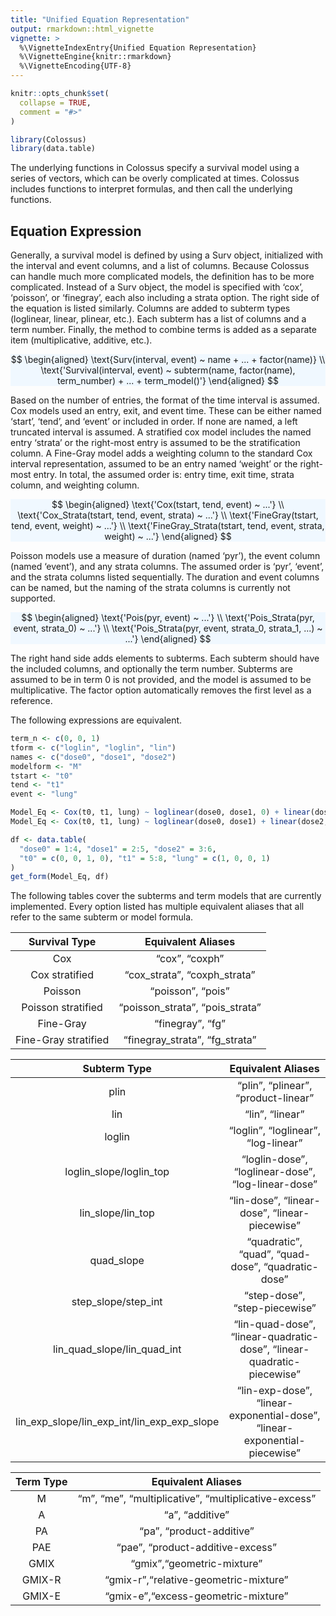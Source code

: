 ```yaml
---
title: "Unified Equation Representation"
output: rmarkdown::html_vignette
vignette: >
  %\VignetteIndexEntry{Unified Equation Representation}
  %\VignetteEngine{knitr::rmarkdown}
  %\VignetteEncoding{UTF-8}
---
```


```r
knitr::opts_chunk$set(
  collapse = TRUE,
  comment = "#>"
)
```

```r
library(Colossus)
library(data.table)
```

The underlying functions in Colossus specify a survival model using a series of vectors, which can be overly complicated at times. Colossus includes functions to interpret formulas, and then call the underlying functions.

## Equation Expression


Generally, a survival model is defined by using a Surv object, initialized with the interval and event columns, and a list of columns. Because Colossus can handle much more complicated models, the definition has to be more complicated. Instead of a Surv object, the model is specified with 'cox', 'poisson', or 'finegray', each also including a strata option. The right side of the equation is listed similarly. Columns are added to subterm types (loglinear, linear, plinear, etc.). Each subterm has a list of columns and a term number. Finally, the method to combine terms is added as a separate item (multiplicative, additive, etc.).

<p class="text-center" style="background-color: aliceblue">
$$
\begin{aligned}
    \text{Surv(interval, event) ~ name + ... + factor(name)} \\
    \text{'Survival(interval, event) ~ subterm(name, factor(name), term_number) + ... + term_model()'}
\end{aligned}
$$
</p>

Based on the number of entries, the format of the time interval is assumed. Cox models used an entry, exit, and event time. These can be either named 'start', 'tend', and 'event' or included in order. If none are named, a left truncated interval is assumed. A stratified cox model includes the named entry 'strata' or the right-most entry is assumed to be the stratification column. A Fine-Gray model adds a weighting column to the standard Cox interval representation, assumed to be an entry named 'weight' or the right-most entry. In total, the assumed order is: entry time, exit time, strata column, and weighting column.

<p class="text-center" style="background-color: aliceblue">
$$
\begin{aligned}
    \text{'Cox(tstart, tend, event) ~ ...'} \\
    \text{'Cox_Strata(tstart, tend, event, strata) ~ ...'} \\
    \text{'FineGray(tstart, tend, event, weight) ~ ...'} \\
    \text{'FineGray_Strata(tstart, tend, event, strata, weight) ~ ...'}
\end{aligned}
$$
</p>

Poisson models use a measure of duration (named 'pyr'), the event column (named 'event'), and any strata columns. The assumed order is 'pyr', 'event', and the strata columns listed sequentially. The duration and event columns can be named, but the naming of the strata columns is currently not supported.

<p class="text-center" style="background-color: aliceblue">
$$
\begin{aligned}
    \text{'Pois(pyr, event) ~ ...'} \\
    \text{'Pois_Strata(pyr, event, strata_0) ~ ...'} \\
    \text{'Pois_Strata(pyr, event, strata_0, strata_1, ...) ~ ...'}
\end{aligned}
$$
</p>

The right hand side adds elements to subterms. Each subterm should have the included columns, and optionally the term number. Subterms are assumed to be in term 0 is not provided, and the model is assumed to be multiplicative. The factor option automatically removes the first level as a reference.

The following expressions are equivalent.

```r
term_n <- c(0, 0, 1)
tform <- c("loglin", "loglin", "lin")
names <- c("dose0", "dose1", "dose2")
modelform <- "M"
tstart <- "t0"
tend <- "t1"
event <- "lung"

Model_Eq <- Cox(t0, t1, lung) ~ loglinear(dose0, dose1, 0) + linear(dose2, 1) + multiplicative()
Model_Eq <- Cox(t0, t1, lung) ~ loglinear(dose0, dose1) + linear(dose2, 1)

df <- data.table(
  "dose0" = 1:4, "dose1" = 2:5, "dose2" = 3:6,
  "t0" = c(0, 0, 1, 0), "t1" = 5:8, "lung" = c(1, 0, 0, 1)
)
get_form(Model_Eq, df)
```

The following tables cover the subterms and term models that are currently implemented. Every option listed has multiple equivalent aliases that all refer to the same subterm or model formula.

| Survival Type | Equivalent Aliases |
| :---------: | :----------: |
| Cox | "cox", "coxph" |
| Cox stratified  | "cox_strata", "coxph_strata" |
| Poisson | "poisson", "pois" |
| Poisson stratified  | "poisson_strata", "pois_strata"  |
| Fine-Gray | "finegray", "fg" |
| Fine-Gray stratified  | "finegray_strata", "fg_strata" |

| Subterm Type | Equivalent Aliases |
| :---------: | :----------: |
| plin | "plin", "plinear", "product-linear" |
| lin | "lin", "linear" |
| loglin | "loglin", "loglinear", "log-linear" |
| loglin_slope/loglin_top | "loglin-dose", "loglinear-dose", "log-linear-dose" |
| lin_slope/lin_top | "lin-dose", "linear-dose", "linear-piecewise" |
| quad_slope | "quadratic", "quad", "quad-dose", "quadratic-dose" |
| step_slope/step_int | "step-dose", "step-piecewise" |
| lin_quad_slope/lin_quad_int | "lin-quad-dose", "linear-quadratic-dose", "linear-quadratic-piecewise" |
| lin_exp_slope/lin_exp_int/lin_exp_exp_slope | "lin-exp-dose", "linear-exponential-dose", "linear-exponential-piecewise" |

| Term Type | Equivalent Aliases |
| :---------: | :----------: |
| M | "m", "me", "multiplicative", "multiplicative-excess" |
| A | "a", "additive" |
| PA | "pa", "product-additive" |
| PAE | "pae", "product-additive-excess" |
| GMIX | "gmix","geometric-mixture" |
| GMIX-R | "gmix-r","relative-geometric-mixture" |
| GMIX-E | "gmix-e","excess-geometric-mixture" |
